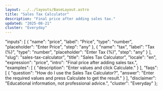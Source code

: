 ```yaml
---
layout: ../../layouts/BaseLayout.astro
title: "Sales Tax Calculator"
description: "Final price after adding sales tax."
updated: "2025-08-21"
cluster: "Everyday"
---
```



  "inputs": [
    {
      "name": "price",
      "label": "Price",
      "type": "number",
      "placeholder": "Enter Price",
      "step": "any"
    },
    {
      "name": "tax",
      "label": "Tax (%)",
      "type": "number",
      "placeholder": "Enter Tax (%)",
      "step": "any"
    }
  ],
  "slug": "sales-tax-calculator",
  "title": "Sales Tax Calculator",
  "locale": "en",
  "expression": "price",
  "intro": "Final price after adding sales tax.",
  "examples": [
    {
      "description": "Enter values and click Calculate."
    }
  ],
  "faqs": [
    {
      "question": "How do I use the Sales Tax Calculator?",
      "answer": "Enter the required values and press Calculate to get the result."
    }
  ],
  "disclaimer": "Educational information, not professional advice.",
  "cluster": "Everyday"
};

<Calculator schema={schema} />
